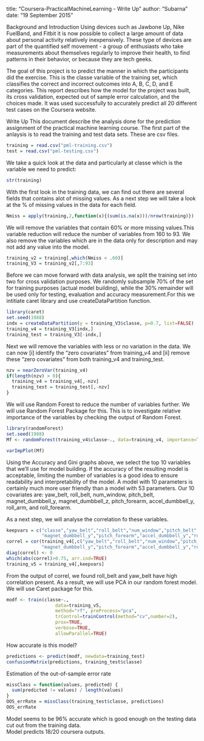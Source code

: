 title: "Coursera-PracticalMachineLearning - Write Up"
author: "Subarna"
date: "19 September 2015"

Background and Introduction
Using devices such as Jawbone Up, Nike FuelBand, and Fitbit it is now possible to collect a large amount of data about personal activity relatively inexpensively. These type of devices are part of the quantified self movement - a group of enthusiasts who take measurements about themselves regularly to improve their health, to find patterns in their behavior, or because they are tech geeks.

The goal of this project is to predict the manner in which the participants did the exercise. This is the classe variable of the training set, which classifies the correct and incorrect outcomes into A, B, C, D, and E categories. This report describes how the model for the project was built, its cross validation, expected out of sample error calculation, and the choices made. It was used successfully to accurately predict all 20 different test cases on the Coursera website.

Write Up
This document describe the analysis done for the prediction assignment of the practical machine learning course.
The first part of the anlaysis is to read the training and test data sets. These are csv files. 


```r
training = read.csv("pml-training.csv")
test = read.csv("pml-testing.csv")
```

We take a quick look at the data and particularly at classe which is the variable we need to predict:

```r
str(training)
```

With the first look in the training data, we can find out there are several fields that contains alot of missing values. As a next step we will take a look at the % of missing values in the data for each field.

```r
Nmiss = apply(training,2,function(x){(sum(is.na(x)))/nrow(training)})
```

We will remove the variables that contain 60% or more missing values.This variable reduction will reduce the number of variables from 160 to 93. We also remove the variables which are in the data only for description and may not add any value into the model.

```r
training_v2 = training[,which(Nmiss < .60)]
training_V3 = training_v2[,7:93]
```

Before we can move forward with data analysis, we split the training set into two for cross validation purposes. We randomly subsample 70% of the set for training purposes (actual model building), while the 30% remainder will be used only for testing, evaluation and accuracy measurement.For this we intitiate caret library and use createDataPartition function.

```r
library(caret)
set.seed(1988)
indx = createDataPartition(y = training_V3$classe, p=0.7, list=FALSE)
training_v4 = training_V3[indx,]
training_test = training_V3[-indx,]
```

Next we will remove the variables with less or no variation in the data. We can now [i] identify the “zero covariates” from training_v4 and [ii] remove these “zero covariates” from both training_v4 and training_test.

```r
nzv = nearZeroVar(training_v4)
if(length(nzv) > 0){
  training_v4 = training_v4[,-nzv]
  training_test = training_test[,-nzv]
}
```

We will use Random Forest to reduce the number of variables further. We will use Random Forest Package for this. This is to investigate relative importance of the variables by checking the output of Random Forest.

```r
library(randomForest)
set.seed(1988)
Mf <- randomForest(training_v4$classe~., data=training_v4, importance=TRUE, ntree=100)
```
```r
varImpPlot(Mf)
```

Using the Accuracy and Gini graphs above, 
we select the top 10 variables that we’ll use for model building. 
If the accuracy of the resulting model is acceptable, limiting the number of variables is a good idea to ensure readability and interpretability of the model. 
A model with 10 parameters is certainly much more user friendly than a model with 53 parameters.
Our 10 covariates are: yaw_belt, roll_belt, num_window, pitch_belt, magnet_dumbbell_y,
magnet_dumbbell_z, pitch_forearm, accel_dumbbell_y, roll_arm, and roll_forearm.

As a next step, we will analyse the correlation fo these variables.

```r
keepvars = c("classe","yaw_belt","roll_belt","num_window","pitch_belt","magnet_dumbbell_z",
             "magnet_dumbbell_y","pitch_forearm","accel_dumbbell_y","roll_arm","roll_forearm")
correl = cor(training_v4[,c("yaw_belt","roll_belt","num_window","pitch_belt","magnet_dumbbell_z",
             "magnet_dumbbell_y","pitch_forearm","accel_dumbbell_y","roll_arm","roll_forearm")])
diag(correl) <- 0
which(abs(correl)>0.75, arr.ind=TRUE)
training_v5 = training_v4[,keepvars]
```

From the output of correl, we found roll_belt and yaw_belt have high correlation present.
As a result, we will use PCA in our random forest model. We will use Caret package for this.

```r
modf <- train(classe~.,
                  data=training_v5,
                  method="rf", preProcess="pca",
                  trControl=trainControl(method="cv",number=2),
                  prox=TRUE,
                  verbose=TRUE,
                  allowParallel=TRUE)
```

How accurate is this model?

```r
predictions <- predict(modf, newdata=training_test)
confusionMatrix(predictions, training_test$classe)
```

Estimation of the out-of-sample error rate

```r
missClass = function(values, predicted) {
  sum(predicted != values) / length(values)
}
OOS_errRate = missClass(training_test$classe, predictions)
OOS_errRate
```


Model seems to be 96% accurate which is good enough on the testing data cut out from the training data.\
Model predicts 18/20 coursera outputs.

